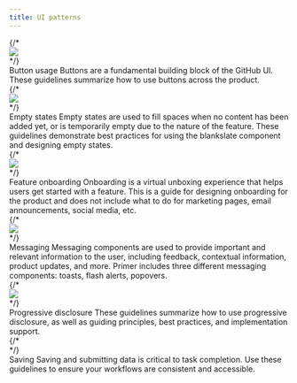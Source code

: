```yaml
---
title: UI patterns
---
```



<Grid gridGap={4}>
    {/* <div>
        <Link href="/design/ui-patterns/button-usage">
            <img role="presentation" src="https://user-images.githubusercontent.com/293280/123880841-54bb9280-d8f8-11eb-9a6f-4c33c8196fbf.png" />
        </Link>
    </div> */}
    <div>
        <Link href="/design/ui-patterns/button-usage" fontWeight="bold">Button usage</Link>
        <Box as="p">Buttons are a fundamental building block of the GitHub UI. These guidelines summarize how to use buttons across the product.</Box>
    </div>
    {/* <div>
        <Link href="/design/ui-patterns/empty-states">
            <img role="presentation" src="https://user-images.githubusercontent.com/2313998/138136338-046aa39b-51bc-4009-b465-b9d47500ee88.png" />
        </Link>
    </div> */}
    <div>
        <Link href="/design/ui-patterns/empty-states" fontWeight="bold">Empty states</Link>
        <Box as="p">Empty states are used to fill spaces when no content has been added yet, or is temporarily empty due to the nature of the feature. These guidelines demonstrate best practices for using the blankslate component and designing empty states.</Box>
    </div>
    {/* <div>
        <Link href="/design/ui-patterns/feature-onboarding">
            <img role="presentation" src="https://user-images.githubusercontent.com/2313998/138136341-c85ccaf9-f83f-4933-9fde-9a7b9c630fe4.png" />
        </Link>
    </div> */}
    <div>
        <Link href="/design/ui-patterns/feature-onboarding" fontWeight="bold">Feature onboarding</Link>
        <Box as="p">Onboarding is a virtual unboxing experience that helps users get started with a feature. This is a guide for designing onboarding for the product and does not include what to do for marketing pages, email announcements, social media, etc.</Box>
    </div>
    {/* <div>
        <Link href="/design/ui-patterns/messaging">
            <img role="presentation" src="https://user-images.githubusercontent.com/2313998/138136341-c85ccaf9-f83f-4933-9fde-9a7b9c630fe4.png" />
        </Link>
    </div> */}
    <div>
        <Link href="/design/ui-patterns/messaging" fontWeight="bold">Messaging</Link>
        <Box as="p">Messaging components are used to provide important and relevant information to the user, including feedback, contextual information, product updates, and more. Primer includes three different messaging components: toasts, flash alerts, popovers.</Box>
    </div>
    {/* <div>
        <Link href="/design/ui-patterns/progressive-disclosure">
            <img role="presentation" src="https://user-images.githubusercontent.com/2313998/138136341-c85ccaf9-f83f-4933-9fde-9a7b9c630fe4.png" />
        </Link>
    </div> */}
    <div>
        <Link href="/design/ui-patterns/progressive-disclosure" fontWeight="bold">Progressive disclosure</Link>
        <Box as="p">These guidelines summarize how to use progressive disclosure, as well as guiding principles, best practices, and implementation support.</Box>
    </div>
    {/* <div>
        <Link href="/design/ui-patterns/saving">
            <img role="presentation" src="" />
        </Link>
    </div> */}
    <div>
        <Link href="/design/ui-patterns/saving" fontWeight="bold">Saving</Link>
        <Box as="p">Saving and submitting data is critical to task completion. Use these guidelines to ensure your workflows are consistent and accessible.</Box>
    </div>
</Grid>
